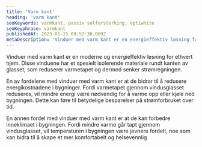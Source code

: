```yaml
---
title: 'Varm kant'
heading: 'Varm kant'
seoKeywords: varmkant, passiv solforsterking, optiwhite
seoKeyphrase: varmkant
publishedAt: 2023-01-15 09:52:38.069Z
metaDescription: 'Vinduer med varm kant er en energieffektiv løsning for å redusere varmetapet fra vinduene, og hjelper deg å senke strømforbruket.'
---
```


Vinduer med varm kant er en moderne og energieffektiv løsning for ethvert hjem. Disse vinduene har et spesielt isolerende materiale rundt kanten av glasset, som reduserer varmetapet og dermed senker strømregningen.

En av fordelene med vinduer med varm kant er at de bidrar til å redusere energikostnadene i bygninger. Fordi varmetapet gjennom vindusglasset reduseres, vil mindre energi være nødvendig for å varme opp eller kjøle ned bygningen. Dette kan føre til betydelige besparelser på strømforbruket over tid.

En annen fordel med vinduer med varm kant er at de kan forbedre inneklimaet i bygningen. Fordi mindre varme går tapt gjennom vindusglasset, vil temperaturen i bygningen være jevnere fordelt, noe som kan bidra til å skape et mer komfortabelt og helsevennlig
